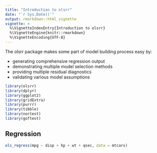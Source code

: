 ```yaml
---
title: "Introduction to olsrr"
date: "`r Sys.Date()`"
output: rmarkdown::html_vignette
vignette: >
  %\VignetteIndexEntry{Introduction to olsrr}
  %\VignetteEngine{knitr::rmarkdown}
  %\VignetteEncoding{UTF-8}
---
```


The olsrr package makes some part of model building process easy by:

- generating comprehensive regression output
- demonstrating multiple model selection methods
- providing multiple residual diagnostics
- validating various model assumptions

```r
library(olsrr)
library(dplyr)
library(ggplot2)
library(gridExtra)
library(purrr)
library(tibble)
library(nortest)
library(goftest)
```

## Regression

```r
ols_regress(mpg ~ disp + hp + wt + qsec, data = mtcars)
```


